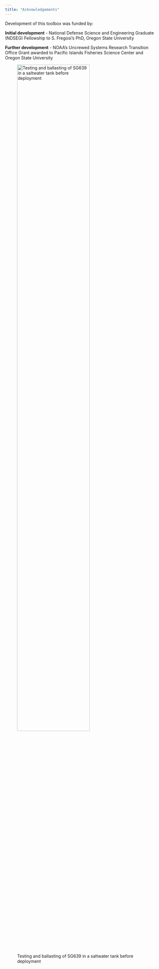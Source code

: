 ```yaml
---
title: "Acknowledgements"
---
```


Development of this toolbox was funded by:

**Initial development** - National Defense Science and Engineering Graduate (NDSEG) Fellowship to S. Fregosi's PhD, Oregon State University

**Further development** - NOAA's Uncrewed Systems Research Transition Office Grant awarded to Pacific Islands Fisheries Science Center and Oregon State University

![Testing and ballasting of SG639 in a saltwater tank before deployment](images/sg639-in-tank-hawaii_2023-04-10.jpg){#fig-tank-test width=75%}
